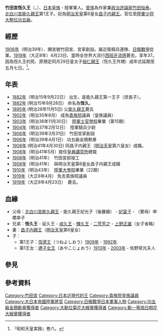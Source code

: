 {{東亞男性歷史人物
|名稱= 竹田宮恆久王
|身份=
|國家= [[大日本帝國|大日本帝國]]
|時代=[[明治時代|明治]]、[[大正時代|大正]]
|主君 =
|屆數 =
|最高職務 = [[陸軍少將|陸軍少將]]
|前任 = 
|繼任 = 
|圖片名稱= Takeda-no-miya Tsunehisa.jpg
|圖片大小= 200px
|圖片說明= 竹田宮恆久王
|姓 =
|名 =恆久
|姓名 =
|封爵 =王
|封號 =
|位階 =
|御稱號 =
|宮號1 =[[竹田宮|竹田宮]]
|法號 =
|院號 =
|其他名號 =
|出生日期= {{birth date|1882|9|22}}
|出生地點= [[京都|京都]]
|婚年 =
|逝世日期= {{Death date and age|1919|4|23|1882|9|22}}
|逝世地點= [[東京府|東京府]]（今[[東京都|東京都]]）
|墓葬=豐島岡墓地
|祠廟 =
|父親=[[北白川宮能久親王|北白川宮能久親王]]
|母親=[[申橋幸子|申橋幸子]]
|養父=
|正室=[[恆久王妃昌子內親王|王妃昌子内親王]]（常宮昌子内親王）
|側室=
|正室之父 
|同胞兄弟=
|同胞姊妹=
|庶兄弟=
|庶姊妹=
|嫡子= [[竹田宮恆德王|竹田宮恆德王]]
|庶子= 
|庶女= 
|其他親屬 =
|經歷 = 
|著作 =
|注釋 =
}}
'''竹田宮恆久王'''（{{lang-ja|たけだのみや つねひさおう}}，{{bd|1882年|9月22日|1919年|4月23日}}）、[[日本|日本]][[皇族|皇族]]・陸軍軍人。[[曾孫|曾孫]]為作家兼[[政治評論家|政治評論家]][[竹田恒泰|竹田恒泰]]。
[[北白川宮能久親王|北白川宮能久親王]]第1王子。妃為[[明治天皇|明治天皇]]第6皇女[[恆久王妃昌子內親王|昌子内親王]]。官位至[[陸軍少将|陸軍少将]][[菊花章|大勲位]][[金鵄勲章|功五級]]。

==經歷==
[[1906年|1906年]]（明治39年）、賜宮號竹田宮、宮家創設。屬近衛騎兵連隊、[[日俄戰爭|日俄戰爭]]從軍。[[1919年|1919年]]（大正8年）4月23日、當時全世界大流行[[西班牙流感|西班牙流感]]薨去，享年37。
因為恆久王的死、原預定同月29日皇太子[[昭和天皇|裕仁親王]]（恆久王外甥）成年式延期至五月七日。<ref>『昭和天皇実録』巻六。</ref>。
==年表==
* [[1882年|1882年]]（明治15年9月22日） 出生，是能久親王第一王子（庶長子）。
* [[1882年|1882年]] (明治15年9月28日） 命名為'''恆久'''。 
* [[1895年|1895年]] (明治28年11月5日)  父[[能久親王|能久親王]]薨去
* [[1902年|1902年]]（明治35年8月） 成為[[貴族院_(日本)|貴族院]]議員（皇族議員）
* [[1903年|1903年]]（明治36年11月30日）　[[陸軍士官學校|陸軍士官學校]]畢業（第15期）
* [[1904年|1904年]]（明治37年2月12日）　陸軍騎兵少尉
* [[1906年|1906年]]（明治39年3月31日） 竹田宮家創設
* [[1906年|1906年]]（明治39年4月1日） 功五級金鵄勲章
*[[1908年|1908年]] (明治41年4月30日)  同昌子内親王（[[明治天皇|明治天皇]]第六皇女）成婚。
* [[1908年|1908年]]（明治41年5月）就任[[皇典講究所|皇典講究所]]總裁
* [[1908年|1908年]]（明治41年）　竹田宮邸竣工
* [[1908年|1908年]]（明治41年）　與明治天皇第6皇女昌子内親王成婚
* [[1910年|1910年]]（明治43年）　[[陸軍大學校|陸軍大學校]]畢業（22期）
* [[1919年|1919年]]（大正8年4月） 免去貴族院議員
* [[1919年|1919年]]（大正8年4月23日）　薨去。

==血緣==
* 父母：[[北白川宮能久親王|北白川宮能久親王]] - 能久親王妃光子（後離婚） - [[能久親王妃富子|妃富子]] - （實母）申橋幸子
* 兄弟：'''恆久王''' - 延久王 - [[北白川宮成久王|成久王]] - [[小松輝久|輝久王]] - [[二荒芳之|二荒芳之]] - [[上野正雄|上野正雄]]（女子省略）
* 妻：[[恆久王妃昌子內親王|昌子内親王]]（[[明治天皇|明治天皇]]第6皇女）
* 子：
** 第1王子：[[竹田宮恆德王|恆德王]]（つねよしおう）[[1909年|1909年]] - [[1992年|1992年]]
** 第1王女：[[佐野禮子|禮子女王]]（あやこじょおう）[[1913年|1913年]] - [[2003年|2003年]] - 佐野常光夫人
==參見==
== 參考資料 ==
{{reflist}}

{{start box}}
{{s-hou|[[王_（日本)|王]]}}
{{s-before|宮家創設}}
{{s-title|[[竹田宮|竹田宮]]當主(初代)}}
{{s-after|子[[竹田宮恆德王|恆德王]]}}
{{s-before|[[有栖川宮幟仁親王|有栖川宮幟仁親王]]}}
{{s-title|[[皇典講究所|皇典講究所總裁]]<br>二代（1908年）}}
{{s-after|[[北白川宮成久王|北白川宮成久王]]}}

{{DEFAULTSORT:Takeda-no-miya Tsunehisa-ō}}
[[Category:竹田宮|Category:竹田宮]]
[[Category:日本近現代的王|Category:日本近現代的王]]
[[Category:貴族院皇族議員|Category:貴族院皇族議員]]
[[Category:大日本帝國陸軍將官|Category:大日本帝國陸軍將官]]
[[Category:日俄戰爭日本軍事人物|Category:日俄戰爭日本軍事人物]]
[[Category:功五級金鵄勳章獲得者|Category:功五級金鵄勳章獲得者]]
[[Category:大勳位菊花大綬章獲得者|Category:大勳位菊花大綬章獲得者]]
[[Category:勳一等旭日桐花大綬章獲得者|Category:勳一等旭日桐花大綬章獲得者]]
